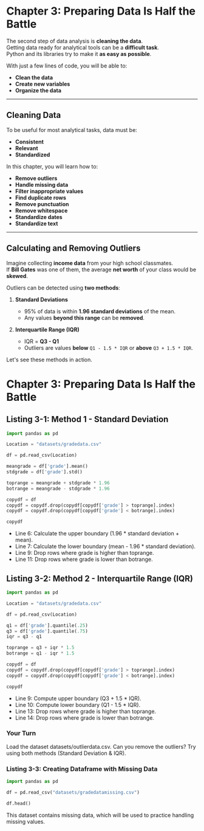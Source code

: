 # Chapter 3: Preparing Data Is Half the Battle

The second step of data analysis is **cleaning the data**.  
Getting data ready for analytical tools can be a **difficult task**.  
Python and its libraries try to make it **as easy as possible**.

With just a few lines of code, you will be able to:
- **Clean the data**
- **Create new variables**
- **Organize the data**

---

## **Cleaning Data**

To be useful for most analytical tasks, data must be:
- **Consistent**
- **Relevant**
- **Standardized**

In this chapter, you will learn how to:
- **Remove outliers**
- **Handle missing data**
- **Filter inappropriate values**
- **Find duplicate rows**
- **Remove punctuation**
- **Remove whitespace**
- **Standardize dates**
- **Standardize text**

---

## **Calculating and Removing Outliers**

Imagine collecting **income data** from your high school classmates.  
If **Bill Gates** was one of them, the average **net worth** of your class would be **skewed**.

Outliers can be detected using **two methods**:

1. **Standard Deviations**  
   - 95% of data is within **1.96 standard deviations** of the mean.  
   - Any values **beyond this range** can be **removed**.

2. **Interquartile Range (IQR)**  
   - IQR = **Q3 - Q1**  
   - Outliers are values **below** `Q1 - 1.5 * IQR` or **above** `Q3 + 1.5 * IQR`.  

Let's see these methods in action.

# Chapter 3: Preparing Data Is Half the Battle

## Listing 3-1: Method 1 - Standard Deviation
```python
import pandas as pd

Location = "datasets/gradedata.csv"

df = pd.read_csv(Location)

meangrade = df['grade'].mean()
stdgrade = df['grade'].std()

toprange = meangrade + stdgrade * 1.96
botrange = meangrade - stdgrade * 1.96

copydf = df
copydf = copydf.drop(copydf[copydf['grade'] > toprange].index)
copydf = copydf.drop(copydf[copydf['grade'] < botrange].index)

copydf
```
* Line 6: Calculate the upper boundary (1.96 * standard deviation + mean).
* Line 7: Calculate the lower boundary (mean - 1.96 * standard deviation).
* Line 9: Drop rows where grade is higher than toprange.
* Line 11: Drop rows where grade is lower than botrange.

## Listing 3-2: Method 2 - Interquartile Range (IQR)

```python
import pandas as pd

Location = "datasets/gradedata.csv"

df = pd.read_csv(Location)

q1 = df['grade'].quantile(.25)
q3 = df['grade'].quantile(.75)
iqr = q3 - q1

toprange = q3 + iqr * 1.5
botrange = q1 - iqr * 1.5

copydf = df
copydf = copydf.drop(copydf[copydf['grade'] > toprange].index)
copydf = copydf.drop(copydf[copydf['grade'] < botrange].index)

copydf
```

* Line 9: Compute upper boundary (Q3 + 1.5 * IQR).
* Line 10: Compute lower boundary (Q1 - 1.5 * IQR).
* Line 13: Drop rows where grade is higher than toprange.
* Line 14: Drop rows where grade is lower than botrange.

### Your Turn
Load the dataset datasets/outlierdata.csv. Can you remove the outliers?
Try using both methods (Standard Deviation & IQR).

### Listing 3-3: Creating Dataframe with Missing Data
```python
import pandas as pd

df = pd.read_csv("datasets/gradedatamissing.csv")

df.head()
```
This dataset contains missing data, which will be used to practice handling missing values.

